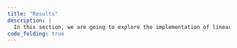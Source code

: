 ```yaml
---
title: "Results"
description: |
  In this section, we are going to explore the implementation of linear threshold model in R studio. 
code_folding: true
---
```


